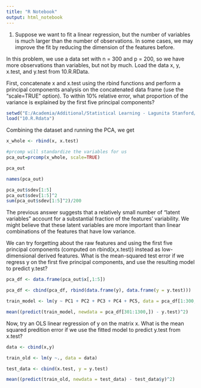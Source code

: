 ```yaml
---
title: "R Notebook"
output: html_notebook
---
```


1) Suppose we want to fit a linear regression, but the number of variables is much larger than the number of observations. In some cases, we may improve the fit by reducing the dimension of the features before.

In this problem, we use a data set with n = 300 and p = 200, so we have more observations than variables, but not by much. Load the data x, y, x.test, and y.test from 10.R.RData.

First, concatenate x and x.test using the rbind functions and perform a principal components analysis on the concatenated data frame (use the "scale=TRUE" option). To within 10% relative error, what proportion of the variance is explained by the first five principal components?

```r
setwd("E:/Academia/Additional/Statistical Learning - Lagunita Stanford/R Codes")
load("10.R.Rdata")
```

Combining the dataset and running the PCA, we get
```r
x_whole <- rbind(x, x.test)

#prcomp will standardize the variables for us
pca_out=prcomp(x_whole, scale=TRUE)

pca_out
```

```r
names(pca_out)
```

```r
pca_out$sdev[1:5]
pca_out$sdev[1:5]^2
sum(pca_out$sdev[1:5]^2)/200
```

The previous answer suggests that a relatively small number of "latent variables" account for a substantial fraction of the features' variability. We might believe that these latent variables are more important than linear combinations of the features that have low variance.

We can try forgetting about the raw features and using the first five principal components (computed on rbind(x,x.test)) instead as low-dimensional derived features. What is the mean-squared test error if we regress y on the first five principal components, and use the resulting model to predict y.test?


```r

pca_df <- data.frame(pca_out$x[,1:5])

pca_df <- cbind(pca_df, rbind(data.frame(y), data.frame(y = y.test)))

train_model <- lm(y ~ PC1 + PC2 + PC3 + PC4 + PC5, data = pca_df[1:300,])

mean((predict(train_model, newdata = pca_df[301:1300,]) - y.test)^2)

```


Now, try an OLS linear regression of y on the matrix x. What is the mean squared predition error if we use the fitted model to predict y.test from x.test?

```r
data <- cbind(x,y)

train_old <- lm(y ~., data = data)

test_data <- cbind(x.test, y = y.test)

mean((predict(train_old, newdata = test_data) - test_data$y)^2)
```

